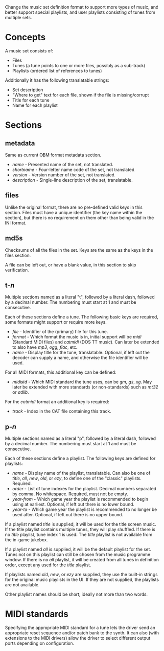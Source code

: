 Change the music set definition format to support more types of music, and better support special playlists, and user playlists consisting of tunes from multiple sets.

= Concepts =

A music set consists of:
* Files
* Tunes (a tune points to one or more files, possibly as a sub-track)
* Playlists (ordered list of references to tunes)

Additionally it has the following translatable strings:
* Set description
* "Where to get" text for each file, shown if the file is missing/corrupt
* Title for each tune
* Name for each playlist

= Sections =

== metadata ==
Same as current OBM format metadata section.

* ''name'' - Presented name of the set, not translated.
* ''shortname'' - Four-letter name code of the set, not translated.
* ''version'' - Version number of the set, not translated.
* ''description'' - Single-line description of the set, translatable.

== files ==
Unlike the original format, there are no pre-defined valid keys in this section. Files must have a unique identifier (the key name within the section), but there is no requirement on them other than being valid in the INI format.

== md5s ==
Checksums of all the files in the set. Keys are the same as the keys in the files section.

A file can be left out, or have a blank value, in this section to skip verification.

== t-''n'' ==
Multiple sections named as a literal "t", followed by a literal dash, followed by a decimal number. The numbering must start at 1 and must be consecutive.

Each of these sections define a tune. The following basic keys are required, some formats might support or require more keys.
* ''file'' - Identifier of the (primary) file for this tune.
* ''format'' - Which format the music is in, initial support will be ''midi'' (Standard MIDI files) and ''catmidi'' (DOS TT music). Can later be extended to also have ''mp3'', ''ogg'', ''flac'', etc.
* ''name'' - Display title for the tune, translatable. Optional, if left out the decoder can supply a name, and otherwise the file identifier will be used.

For all MIDI formats, this additional key can be defined:
* ''midistd'' - Which MIDI standard the tune uses, can be ''gm'', ''gs'', ''xg''. May later be extended with more standards (or non-standards) such as ''mt32'' or ''adlib''.

For the ''catmidi'' format an additional key is required:
* ''track'' - Index in the CAT file containing this track.

== p-''n'' ==
Multiple sections named as a literal "p", followed by a literal dash, followed by a decimal number. The numbering must start at 1 and must be consecutive.

Each of these sections define a playlist. The following keys are defined for playlists:
* ''name'' - Display name of the playlist, translatable. Can also be one of ''title'', ''all'', ''new'', ''old'', or ''ezy'', to define one of the "classic" playlists. Required.
* ''order'' - List of tune indexes for the playlist. Decimal numbers separated by comma. No whitespace. Required, must not be empty.
* ''year-from'' - Which game year the playlist is recommended to begin using at earliest. Optional, if left out there is no lower bound.
* ''year-to'' - Which game year the playlist is recommended to no longer be used after. Optional, if left out there is no upper bound.

If a playlist named ''title'' is supplied, it will be used for the title screen music. If the title playlist contains multiple tunes, they will play shuffled. If there is no ''title'' playlist, tune index 1 is used. The ''title'' playlist is not available from the in-game jukebox.

If a playlist named ''all'' is supplied, it will be the default playlist for the set. Tunes not on this playlist can still be chosen from the music programme window. If there is no ''all'' playlist, it will be created from all tunes in definition order, except any used for the ''title'' playlist.

If playlists named ''old'', ''new'', or ''ezy'' are supplied, they use the built-in strings for the original music playlists in the UI. If they are not supplied, the playlists are not available.

Other playlist names should be short, ideally not more than two words.

= MIDI standards =
Specifying the appropriate MIDI standard for a tune lets the driver send an appropriate reset sequence and/or patch bank to the synth. It can also (with extensions to the MIDI drivers) allow the driver to select different output ports depending on configuration.